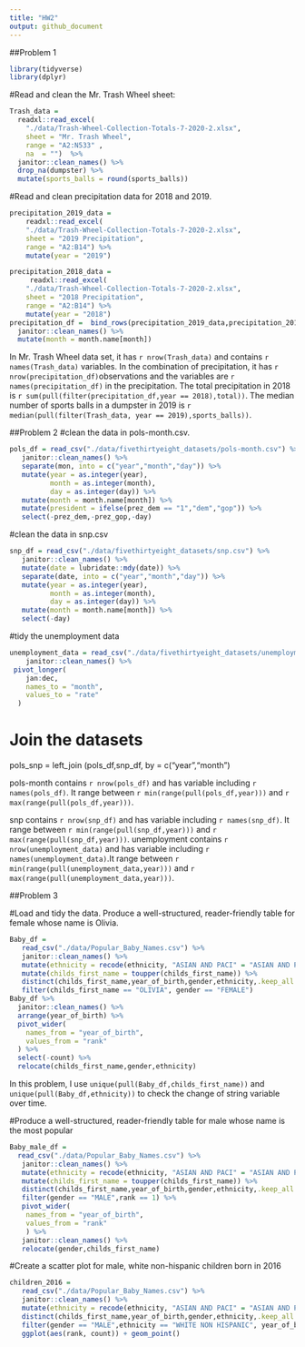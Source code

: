 ```yaml
---
title: "HW2"
output: github_document
---
```


##Problem 1
```r
library(tidyverse)
library(dplyr)
```

#Read and clean the Mr. Trash Wheel sheet:
```r
Trash_data = 
  readxl::read_excel(
    "./data/Trash-Wheel-Collection-Totals-7-2020-2.xlsx",
    sheet = "Mr. Trash Wheel",
    range = "A2:N533" ,
    na  = "")  %>%
  janitor::clean_names() %>%
  drop_na(dumpster) %>%
  mutate(sports_balls = round(sports_balls))
```
#Read and clean precipitation data for 2018 and 2019. 
```r
precipitation_2019_data = 
    readxl::read_excel(
    "./data/Trash-Wheel-Collection-Totals-7-2020-2.xlsx",
    sheet = "2019 Precipitation",
    range = "A2:B14") %>%
    mutate(year = "2019")

precipitation_2018_data =
     readxl::read_excel(
    "./data/Trash-Wheel-Collection-Totals-7-2020-2.xlsx",
    sheet = "2018 Precipitation",
    range = "A2:B14") %>%
    mutate(year = "2018")
precipitation_df =  bind_rows(precipitation_2019_data,precipitation_2018_data) %>%
  janitor::clean_names() %>%
  mutate(month = month.name[month])

```
 
In Mr. Trash Wheel data set, it has `r nrow(Trash_data)` and contains `r names(Trash_data)` variables. In the combination of precipitation, it has `r nrow(precipitation_df)`observations and the variables are `r names(precipitation_df)` in the precipitation. 
The total precipitation in 2018 is `r sum(pull(filter(precipitation_df,year == 2018),total))`.
The median number of sports balls in a dumpster in 2019 is `r median(pull(filter(Trash_data, year == 2019),sports_balls))`.


##Problem 2
#clean the data in pols-month.csv.
```r
pols_df = read_csv("./data/fivethirtyeight_datasets/pols-month.csv") %>%
   janitor::clean_names() %>%
   separate(mon, into = c("year","month","day")) %>%
   mutate(year = as.integer(year),
          month = as.integer(month),
          day = as.integer(day)) %>%
   mutate(month = month.name[month]) %>%
   mutate(president = ifelse(prez_dem == "1","dem","gop")) %>%
   select(-prez_dem,-prez_gop,-day)
```
#clean the data in snp.csv
```r
snp_df = read_csv("./data/fivethirtyeight_datasets/snp.csv") %>%
   janitor::clean_names() %>%   
   mutate(date = lubridate::mdy(date)) %>%
   separate(date, into = c("year","month","day")) %>%
   mutate(year = as.integer(year),
          month = as.integer(month),
          day = as.integer(day)) %>%
   mutate(month = month.name[month]) %>%
   select(-day)
```
#tidy the unemployment data
```r
unemployment_data = read_csv("./data/fivethirtyeight_datasets/unemployment.csv") %>%
    janitor::clean_names() %>%
 pivot_longer(
    jan:dec,
    names_to = "month",
    values_to = "rate"
  )
```



# Join the datasets
pols_snp = left_join (pols_df,snp_df, by = c("year","month")

pols-month contains `r nrow(pols_df)` and has variable including `r names(pols_df)`. It range between `r min(range(pull(pols_df,year)))` and `r max(range(pull(pols_df,year)))`.

snp contains `r nrow(snp_df)` and has variable including `r names(snp_df)`. It range between 
`r min(range(pull(snp_df,year)))` and `r max(range(pull(snp_df,year)))`.
unemployment contains `r nrow(unemployment_data)` and has variable including `r names(unemployment_data)`.It range between `r min(range(pull(unemployment_data,year)))` and `r max(range(pull(unemployment_data,year)))`.

##Problem 3

#Load and tidy the data. Produce a well-structured, reader-friendly table for female whose name is Olivia.
```r
Baby_df = 
   read_csv("./data/Popular_Baby_Names.csv") %>%
   janitor::clean_names() %>%   
   mutate(ethnicity = recode(ethnicity, "ASIAN AND PACI" = "ASIAN AND PACIFIC ISLANDER","WHITE NON HISP" = "WHITE NON HISPANIC", "BLACK NON HISP" = "BLACK NON HISPANIC")) %>%
   mutate(childs_first_name = toupper(childs_first_name)) %>%
   distinct(childs_first_name,year_of_birth,gender,ethnicity,.keep_all = TRUE) %>%
   filter(childs_first_name == "OLIVIA", gender == "FEMALE") 
Baby_df %>%
  janitor::clean_names() %>%
  arrange(year_of_birth) %>%
  pivot_wider(
    names_from = "year_of_birth",
    values_from = "rank"
  ) %>%
  select(-count) %>%
  relocate(childs_first_name,gender,ethnicity)
```
In this problem, I use `unique(pull(Baby_df,childs_first_name))` and ` unique(pull(Baby_df,ethnicity))` to check the change of string variable over time.


#Produce a well-structured, reader-friendly table for male whose name is the most popular
```r
Baby_male_df = 
  read_csv("./data/Popular_Baby_Names.csv") %>%
   janitor::clean_names() %>%   
   mutate(ethnicity = recode(ethnicity, "ASIAN AND PACI" = "ASIAN AND PACIFIC ISLANDER","WHITE NON HISP" = "WHITE NON HISPANIC", "BLACK NON HISP" = "BLACK NON HISPANIC")) %>%
   mutate(childs_first_name = toupper(childs_first_name)) %>%
   distinct(childs_first_name,year_of_birth,gender,ethnicity,.keep_all = TRUE) %>%
   filter(gender == "MALE",rank == 1) %>%
   pivot_wider(
    names_from = "year_of_birth",
    values_from = "rank"
    ) %>%
   janitor::clean_names() %>%
   relocate(gender,childs_first_name)
```
#Create a scatter plot for male, white non-hispanic children born in 2016
```r
children_2016 = 
   read_csv("./data/Popular_Baby_Names.csv") %>%
   janitor::clean_names() %>% 
   mutate(ethnicity = recode(ethnicity, "ASIAN AND PACI" = "ASIAN AND PACIFIC ISLANDER","WHITE NON HISP" = "WHITE NON HISPANIC", "BLACK NON HISP" = "BLACK NON HISPANIC")) %>%
   distinct(childs_first_name,year_of_birth,gender,ethnicity,.keep_all = TRUE) %>%
   filter(gender == "MALE",ethnicity == "WHITE NON HISPANIC", year_of_birth == 2016) %>%
   ggplot(aes(rank, count)) + geom_point()

```









 



